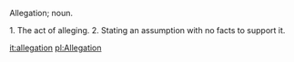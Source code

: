 Allegation; noun.

1. The act of alleging.
2. Stating an assumption with no facts to support it.
{{wikify}}

[[it:allegation]]
[[pl:Allegation]]